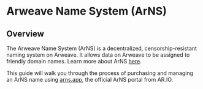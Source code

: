 # Arweave Name System (ArNS)

## Overview

The Arweave Name System (ArNS) is a decentralized, censorship-resistant naming system on Arweave. It allows data on Arweave to be assigned to friendly domain names. Learn more about ArNS [here](../../arns.md).

This guide will walk you through the process of purchasing and managing an ArNS name using [arns.app](https://arns.app), the official ArNS portal from AR.IO. 